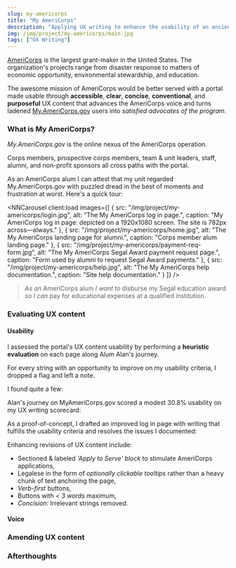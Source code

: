 ```yaml
---
slug: my-americorps
title: "My AmeriCorps"
description: "Applying UX writing to enhance the usability of an ancient federal portal"
img: /img/project/my-americorps/main.jpg
tags: ["UX Writing"]
---
```



<a href="https://americorps.gov/" target="_blank">AmeriCorps</a> is the largest
grant-maker in the United States. The organization's projects range from
disaster response to matters of economic opportunity, environmental stewardship,
and education.

The awesome mission of AmeriCorps would be better
served with a portal made usable through **accessible**, **clear**, **concise**,
**conventional**, and **purposeful** UX content that advances the AmeriCorps
voice and turns ladened
<a href="https://my.americorps.gov" target="_blank">My.AmeriCorps.gov</a> users
into *satisfied advocates of the program.*

### What is My AmeriCorps?

*My.AmeriCorps.gov* is the online nexus of the AmeriCorps operation.

Corps members, prospective corps members, team & unit leaders, staff, alumni, 
and non-profit sponsors all cross paths with the portal.

As an AmeriCorps alum I can attest that my unit regarded My.AmeriCorps.gov with
puzzled dread in the best of moments and frustration at worst. Here's a quick
tour:

<NNCarousel
  client:load
  images={[
    {
      src: "/img/project/my-americorps/login.jpg",
      alt: "The My AmeriCorps log in page.",
      caption: "My AmeriCorps log in page: depicted on a 1920x1080 screen. The site is 782px across—always."
    },
    {
      src: "/img/project/my-americorps/home.jpg",
      alt: "The My AmeriCorps landing page for alumni.",
      caption: "Corps member alum landing page."
    },
    {
      src: "/img/project/my-americorps/payment-req-form.jpg",
      alt: "The My AmeriCorps Segal Award payment request page.",
      caption: "Form used by alumni to request Segal Award payments."
    },
    {
      src: "/img/project/my-americorps/help.jpg",
      alt: "The My AmeriCorps help documentation.",
      caption: "Site help documentation."
    }
  ]}
/>

> *As an* AmeriCorps alum *I want to* disburse my Segal education award *so I can*
  pay for educational expenses at a qualified institution.

<NNImage
  src="/img/project/my-americorps/current-journey.jpg"
  alt="Map of the current My AmeriCorps journey to Segal Award disbursal."
  display="protruding"
  caption="The current journey to Segal Award disbursal as ventured by persona Alum Alan."
/>

### Evaluating UX content

#### Usability

I assessed the portal's UX content usability by performing a **heuristic
evaluation** on each page along Alum Alan's journey.

For every string with an opportunity to improve on my usability criteria, I
dropped a flag and left a note.

I found quite a few:

<NNImage
  src="/img/project/my-americorps/login-heuristic-evaluation.jpg"
  alt="Heuristic evaluation of the My AmeriCorps log in page."
/>

<NNImage
  src="/img/project/my-americorps/home-heuristic-evaluation.jpg"
  alt="Heuristic evaluation of the My AmeriCorps alum landing page."
/>

<NNImage
  src="/img/project/my-americorps/payment-request-form-heuristic-evaluation.jpg"
  alt="Heuristic evaluation of the My AmeriCorps form to request Segal Award disbursal."
/>

Alan's journey on MyAmeriCorps.gov scored a modest 30.8% usability on my UX
writing scorecard:

<NNImage
  src="/img/project/my-americorps/ux-content-usability-scorecard.png"
  alt="A scorecard evaluating the current usability of My AmeriCorps' UX content."
  display="protruding"
/>

As a proof-of-concept, I drafted an improved log in page with writing that
fulfills the usability criteria and resolves the issues I documented:

<NNImage
  src="/img/project/my-americorps/login-revised.jpg"
  alt="My AmeriCorps log in page with revised UX content."
/>

Enhancing revisions of UX content include:

* Sectioned & labeled *'Apply to Serve' block* to stimulate AmeriCorps
  applications,
* Legalese in the form of *optionally clickable tooltips* rather than a heavy
  chunk of text anchoring the page,
* *Verb-first* buttons,
* Buttons with *< 3 words* maximum,
* *Concision:* Irrelevant strings removed.

#### Voice

### Amending UX content

### Afterthoughts